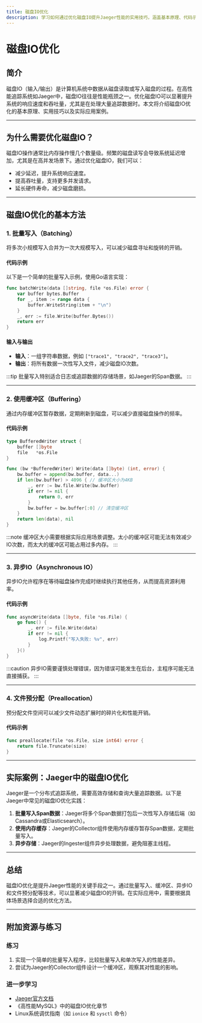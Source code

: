 ```yaml
---
title: 磁盘IO优化
description: 学习如何通过优化磁盘IO提升Jaeger性能的实用技巧，涵盖基本原理、代码示例和实际案例。
---
```


# 磁盘IO优化

## 简介

磁盘IO（输入/输出）是计算机系统中数据从磁盘读取或写入磁盘的过程。在高性能追踪系统如Jaeger中，磁盘IO往往是性能瓶颈之一。优化磁盘IO可以显著提升系统的响应速度和吞吐量，尤其是在处理大量追踪数据时。本文将介绍磁盘IO优化的基本原理、实用技巧以及实际应用案例。

---

## 为什么需要优化磁盘IO？

磁盘IO操作通常比内存操作慢几个数量级。频繁的磁盘读写会导致系统延迟增加，尤其是在高并发场景下。通过优化磁盘IO，我们可以：

- 减少延迟，提升系统响应速度。
- 提高吞吐量，支持更多并发请求。
- 延长硬件寿命，减少磁盘磨损。

---

## 磁盘IO优化的基本方法

### 1. 批量写入（Batching）

将多次小规模写入合并为一次大规模写入，可以减少磁盘寻址和旋转的开销。

#### 代码示例
以下是一个简单的批量写入示例，使用Go语言实现：

```go
func batchWrite(data []string, file *os.File) error {
    var buffer bytes.Buffer
    for _, item := range data {
        buffer.WriteString(item + "\n")
    }
    _, err := file.Write(buffer.Bytes())
    return err
}
```

#### 输入与输出
- **输入**：一组字符串数据，例如 `["trace1", "trace2", "trace3"]`。
- **输出**：将所有数据一次性写入文件，减少磁盘IO次数。

:::tip
批量写入特别适合日志或追踪数据的存储场景，如Jaeger的Span数据。
:::

---

### 2. 使用缓冲区（Buffering）

通过内存缓冲区暂存数据，定期刷新到磁盘，可以减少直接磁盘操作的频率。

#### 代码示例
```go
type BufferedWriter struct {
    buffer []byte
    file   *os.File
}

func (bw *BufferedWriter) Write(data []byte) (int, error) {
    bw.buffer = append(bw.buffer, data...)
    if len(bw.buffer) > 4096 { // 缓冲区大小为4KB
        _, err := bw.file.Write(bw.buffer)
        if err != nil {
            return 0, err
        }
        bw.buffer = bw.buffer[:0] // 清空缓冲区
    }
    return len(data), nil
}
```

:::note
缓冲区大小需要根据实际应用场景调整。太小的缓冲区可能无法有效减少IO次数，而太大的缓冲区可能占用过多内存。
:::

---

### 3. 异步IO（Asynchronous IO）

异步IO允许程序在等待磁盘操作完成时继续执行其他任务，从而提高资源利用率。

#### 代码示例
```go
func asyncWrite(data []byte, file *os.File) {
    go func() {
        _, err := file.Write(data)
        if err != nil {
            log.Printf("写入失败: %v", err)
        }
    }()
}
```

:::caution
异步IO需要谨慎处理错误，因为错误可能发生在后台，主程序可能无法直接捕获。
:::

---

### 4. 文件预分配（Preallocation）

预分配文件空间可以减少文件动态扩展时的碎片化和性能开销。

#### 代码示例
```go
func preallocate(file *os.File, size int64) error {
    return file.Truncate(size)
}
```

---

## 实际案例：Jaeger中的磁盘IO优化

Jaeger是一个分布式追踪系统，需要高效存储和查询大量追踪数据。以下是Jaeger中常见的磁盘IO优化实践：

1. **批量写入Span数据**：Jaeger将多个Span数据打包后一次性写入存储后端（如Cassandra或Elasticsearch）。
2. **使用内存缓存**：Jaeger的Collector组件使用内存缓存暂存Span数据，定期批量写入。
3. **异步存储**：Jaeger的Ingester组件异步处理数据，避免阻塞主线程。

---

## 总结

磁盘IO优化是提升Jaeger性能的关键手段之一。通过批量写入、缓冲区、异步IO和文件预分配等技术，可以显著减少磁盘IO的开销。在实际应用中，需要根据具体场景选择合适的优化方法。

---

## 附加资源与练习

### 练习
1. 实现一个简单的批量写入程序，比较批量写入和单次写入的性能差异。
2. 尝试为Jaeger的Collector组件设计一个缓冲区，观察其对性能的影响。

### 进一步学习
- [Jaeger官方文档](https://www.jaegertracing.io/docs/)
- 《高性能MySQL》中的磁盘IO优化章节
- Linux系统调优指南（如 `ionice` 和 `sysctl` 命令）